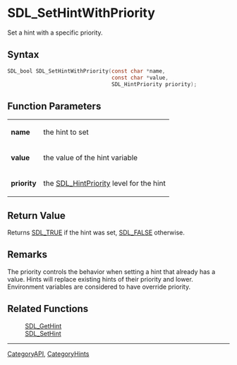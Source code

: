= SDL_SetHintWithPriority =

Set a hint with a specific priority.

== Syntax ==

<syntaxhighlight lang='c'>
SDL_bool SDL_SetHintWithPriority(const char *name,
                                 const char *value,
                                 SDL_HintPriority priority);
</syntaxhighlight>

== Function Parameters ==

{|
|'''name'''
|the hint to set
|-
|'''value'''
|the value of the hint variable
|-
|'''priority'''
|the [[SDL_HintPriority]] level for the hint
|}

== Return Value ==

Returns [[SDL_TRUE]] if the hint was set, [[SDL_FALSE]] otherwise.

== Remarks ==

The priority controls the behavior when setting a hint that already has a
value. Hints will replace existing hints of their priority and lower.
Environment variables are considered to have override priority.

== Related Functions ==

:[[SDL_GetHint]]
:[[SDL_SetHint]]

----
[[CategoryAPI]], [[CategoryHints]]


